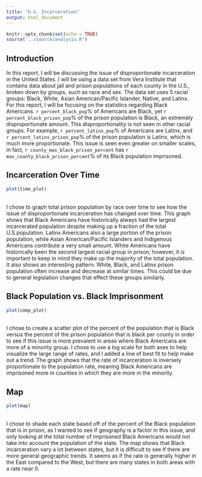```yaml
---
title: "U.S. Incarceration"
output: html_document
---
```


```r
knitr::opts_chunk$set(echo = TRUE)
source('../source/analysis.R')
```
## Introduction
In this report, I will be discussing the issue of disproportionate incarceration
in the United States. I will be using a data set from Vera Institute that
contains data about jail and prison populations of each county in the U.S.,
broken down by groups, such as race and sex. The data set uses 5 racial groups:
Black, White, Asian American/Pacific Islander, Native, and Latinx. For this 
report, I will be focusing on the statistics regarding Black Americans. 
`r percent_black_pop`% of Americans are Black, yet `r percent_black_prison_pop`%
of the prison population is Black, an extremely disproportionate amount. This
disproportionality is not seen in other racial groups. For example,
`r percent_latinx_pop`% of Americans are Latinx, and 
`r percent_latinx_prison_pop`% of the prison population is Latinx, which is much
more proportionate. This issue is seen even greater on smaller scales, in fact,
`r county_max_black_prison_percent` has `r max_county_black_prison_percent`%
of its Black population imprisoned.

## Incarceration Over Time
```r
plot(time_plot)
```
<br />
I chose to graph total prison population by race over time to see how the issue
of disproportionate incarceration has changed over time. This graph shows that 
Black Americans have historically always had the largest incarcerated population
despite making up a fraction of the total U.S.population. Latinx Americans also 
a large portion of the prison population, while Asian American/Pacific Islanders
and Indigenous Americans contribute a very small amount. White Americans have 
historically been the second largest racial group in prison; however, it is 
important to keep in mind they make up the majority of the total population. 
It also shows an interesting pattern: White, Black, and Latinx prison population
often increase and decrease at similar times. This could be due to general 
legislation changes that effect these groups similarly.

## Black Population vs. Black Imprisonment
```r
plot(comp_plot)
```
<br />
I chose to create a scatter plot of the percent of the population that is Black
versus the percent of the prison population that is black per county in order to
see if this issue is more prevalent in areas where Black Americans are more of a
minority group. I chose to use a log scale for both axes to help visualize the
large range of rates, and I added a line of best fit to help make out a trend.
The graph shows that the rate of incarceration is inversely proportionate to the 
population rate, meaning Black Americans are imprisoned more in counties in
which they are more in the minority.

## Map
```r
plot(map)
```
<br />
I chose to shade each state based off of the percent of the Black population
that is in prison, as I wanted to see if geography is a factor in this issue,
and only looking at the total number of imprisoned Black Americans would not 
take into account the population of the state. The map shows that Black 
incarceration vary a lot between states, but it is difficult to see if there are
more general geographic trends. It seems as if the rate is generally higher
in the East compared to the West, but there are many states in both areas with
a rate near 0.